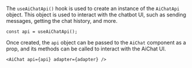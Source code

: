 The `useAiChatApi()` hook is used to create an instance of the `AiChatApi` object. This object is used to interact with
the chatbot UI, such as sending messages, getting the chat history, and more.

```tsx
const api = useAiChatApi();
```

Once created, the `api` object can be passed to the `AiChat` component as a prop, and its methods can be called to
interact with the AiChat UI.

```tsx
<AiChat api={api} adapter={adapter} />
```
